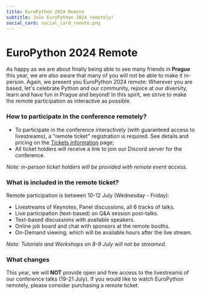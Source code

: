 ```yaml
---
title: EuroPython 2024 Remote
subtitle: Join EuroPython 2024 remotely!
social_card: social_card_remote.png
---
```


# EuroPython 2024 Remote

As happy as we are about finally being able to see many friends in **Prague**
this year, we are also aware that many of you will not be able to make it in-person.
Again, we present you EuroPython 2024 remote:
Wherever you are based, let's celebrate Python and our community, rejoice at our diversity,
learn and have fun in Prague and beyond! In this spirit, we strive to make the remote participation
as interactive as possible.

### How to participate in the conference remotely?

- To participate in the conference interactively (with guaranteed access to livestreams), a "remote ticket" registration is required. See details and pricing on the [Tickets information](/tickets#remote-tickets) page;
- All ticket holders will receive a link to join our Discord server for the conference.

*Note: in-person ticket holders will be provided with remote event access.*

### What is included in the remote ticket?
Remote participation is between 10-12 July (Wednesday - Friday):
- Livestreams of Keynotes, Panel discussions, all 6 tracks of talks.
- Live participation (text-based) on Q&A session post-talks.
- Text-based discussions with available speakers.
- Online job board and chat with sponsors at the remote booths.
- On-Demand viewing, which will be available hours after the live stream.

*Note: Tutorials and Workshops on 8-9 July will not be streamed.*

### What changes ###
This year, we will **NOT** provide open and free access to the livestreams of our conference talks (19-21 July). If you would like to watch EuroPython remotely, please consider purchasing a remote ticket.
